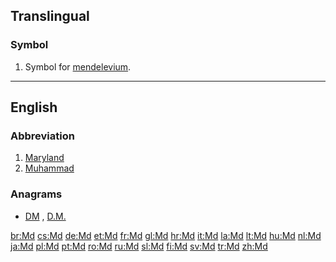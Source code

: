 {{also|MD|M.D.|Md|.md|m.d.|m/d|Md.}}
==Translingual==

===Symbol===
{{mul-symbol}}

# {{label|mul|element symbol}} Symbol for [[mendelevium]].

----

==English==

===Abbreviation===
{{head|en|abbreviation}}

# [[Maryland]]
# [[Muhammad]]

===Anagrams===
* [[DM#English|DM]] , [[D.M.#English|D.M.]]

[[br:Md]]
[[cs:Md]]
[[de:Md]]
[[et:Md]]
[[fr:Md]]
[[gl:Md]]
[[hr:Md]]
[[it:Md]]
[[la:Md]]
[[lt:Md]]
[[hu:Md]]
[[nl:Md]]
[[ja:Md]]
[[pl:Md]]
[[pt:Md]]
[[ro:Md]]
[[ru:Md]]
[[sl:Md]]
[[fi:Md]]
[[sv:Md]]
[[tr:Md]]
[[zh:Md]]
